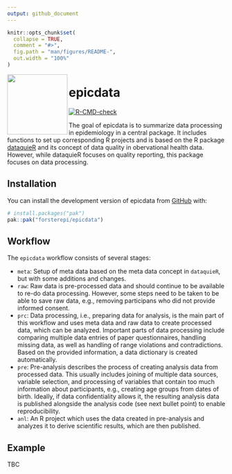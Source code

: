 ```yaml
---
output: github_document
---
```


```r
knitr::opts_chunk$set(
  collapse = TRUE,
  comment = "#>",
  fig.path = "man/figures/README-",
  out.width = "100%"
)
```

<img src="man/figures/logo.png" align="left" height="139"/>

# epicdata

[![R-CMD-check](https://github.com/forsterepi/epicdata/actions/workflows/R-CMD-check.yaml/badge.svg)](https://github.com/forsterepi/epicdata/actions/workflows/R-CMD-check.yaml)

The goal of epicdata is to summarize data processing in epidemiology in a central package. It includes functions to set up corresponding R projects and is based on the R package [dataquieR](https://dataquality.qihs.uni-greifswald.de/IntroductoryTutorial.html) and its concept of data quality in obervational health data. However, while dataquieR focuses on quality reporting, this package focuses on data processing.

## Installation

You can install the development version of epicdata from [GitHub](https://github.com/) with:

``` r
# install.packages("pak")
pak::pak("forsterepi/epicdata")
```

## Workflow

The `epicdata` workflow consists of several stages:

-   `meta`: Setup of meta data based on the meta data concept in `dataquieR`, but with some additions and changes.
-   `raw`: Raw data is pre-processed data and should continue to be available to re-do data processing. However, some steps need to be taken to be able to save raw data, e.g., removing participans who did not provide informed consent.
-   `prc`: Data processing, i.e., preparing data for analysis, is the main part of this workflow and uses meta data and raw data to create processed data, which can be analyzed. Important parts of data processing include comparing multiple data entries of paper questionnaires, handling missing data, as well as handling of range violations and contradictions. Based on the provided information, a data dictionary is created automatically.
-   `pre`: Pre-analysis describes the process of creating analysis data from processed data. This usually includes joining of multiple data sources, variable selection, and processing of variables that contain too much information about participants, e.g., creating age groups from dates of birth. Ideally, if data confidentiality allows it, the resulting analysis data is published alongside the analysis code (see next bullet point) to enable reproducibility.
-   `anl`: An R project which uses the data created in pre-analysis and analyzes it to derive scientific results, which are then published.

## Example

TBC
